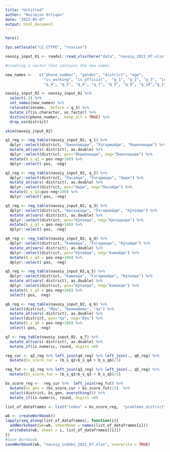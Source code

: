 ```yaml
---
title: "Untitled"
author: "Nozimjon Ortiqov"
date: '2022-05-07'
output: html_document
---
```



```r
here()

Sys.setlocale("LC_CTYPE", "russian")
```

```r
navoiy_input_01 <- readxl::read_xlsx(here("data", "navoiy_2022_07.xlsx")) 
```

```r
#creating a vector that contains the new names 

new_names <-   c("phone_number", "gender", "district", "age", 
                 "is_working", "is_official",  "q_1", "q_2", "q_3", "income", 
                 "q_4", "q_5", "q_6", "q_7", "q_8", "q_9", "q_10","q_11" )

```

```r
navoiy_input_02 <- navoiy_input_01 %>% 
  select(-3) %>% 
  set_names(new_names) %>% 
  relocate(income, .before = q_1) %>% 
  mutate_if(is.character, as_factor) %>% 
  distinct(phone_number, .keep_all = TRUE) %>% 
  drop_na(district)
```

```r
skim(navoiy_input_02)
```

```r
q1_reg <- reg_table(navoiy_input_02, q_1) %>% 
  dplyr::select(district, "Ёмонлашади", "Ўзгармайди", "Яхшиланади") %>% 
  mutate_at(vars(-district), as.double) %>% 
  dplyr::select(district, pos="Яхшиланади", neg="Ёмонлашади") %>% 
  mutate(b_s_q1 = pos-neg+100) %>% 
  dplyr::select(-pos, -neg)

q2_reg <- reg_table(navoiy_input_02, q_2) %>% 
  dplyr::select(district, "Пасайди", "Ўзгармади", "Ошди") %>% 
  mutate_at(vars(-district), as.double) %>% 
  dplyr::select(district, pos="Ошди", neg="Пасайди") %>% 
  mutate(b_s_q2=pos-neg+100) %>% 
  dplyr::select(-pos, -neg)

q3_reg <- reg_table(navoiy_input_02, q_3) %>% 
  dplyr::select(district, "Қисқаради", "Ўзгармайди", "Кўпаяди") %>%
  mutate_at(vars(-district), as.double) %>% 
  dplyr::select(district, pos="Кўпаяди", neg="Қисқаради") %>% 
  mutate(b_s_q3 = pos-neg+100) %>% 
  dplyr::select(-pos, -neg)

q4_reg <- reg_table(navoiy_input_02, q_4) %>% 
  dplyr::select(district, "Камайди", "Ўзгармади", "Кўпайди") %>% 
  mutate_at(vars(-district), as.double) %>% 
  dplyr::select(district, pos="Кўпайди", neg="Камайди") %>% 
  mutate(b_s_q4 = pos-neg+100) %>% 
  dplyr::select(-pos, -neg)

q5_reg <- reg_table(navoiy_input_02,q_5) %>% 
  dplyr::select(district, "Камаяди", "Ўзгармайди", "Кўпаяди") %>% 
  mutate_at(vars(-district), as.double) %>% 
  dplyr::select(district, pos="Кўпаяди", neg="Камаяди") %>% 
  mutate(b_s_q5 = pos-neg+100) %>% 
  select(-pos, -neg)

q6_reg <- reg_table(navoiy_input_02, q_6) %>% 
  select(district, "Йўқ", "Билмайман", "Ҳа") %>% 
  mutate_at(vars(-district), as.double) %>% 
  select(district, pos="Ҳа", neg="Йўқ") %>% 
  mutate(b_s_q6 = pos-neg+100) %>% 
  select(-pos, -neg)

q7 <- reg_table(navoiy_input_02, q_7) %>% 
  mutate_at(vars(-district), as.double) %>% 
  mutate_if(is.numeric, round, digits =0)
```

```r
reg_cur <- q2_reg %>% left_join(q4_reg) %>% left_join(., q6_reg) %>% 
  mutate(bs_score_cur = (b_s_q2+b_s_q4 + b_s_q6)/3) 

reg_fut <- q1_reg %>% left_join(q3_reg) %>% left_join(., q5_reg) %>% 
  mutate(bs_score_fut = (b_s_q1+b_s_q3 + b_s_q5)/3) 

bs_score_reg <-  reg_cur %>%  left_join(reg_fut) %>%  
  mutate(bs_gen = (bs_score_cur + bs_score_fut)/2)  %>% 
  select(district, bs_gen, everything()) %>%  
  mutate_if(is.numeric, round, digits =0) 
```

```r
list_of_dataframes <- list("index" = bs_score_reg,  "problems_district" = q7)  

wb <- createWorkbook()
lapply(seq_along(list_of_dataframes), function(i){
  addWorksheet(wb=wb, sheetName = names(list_of_dataframes[i]))
  writeData(wb, sheet = i, list_of_dataframes[[i]])
})
#Save Workbook
saveWorkbook(wb, "navoiy_indeks_2022_07.xlsx", overwrite = TRUE) 
```
